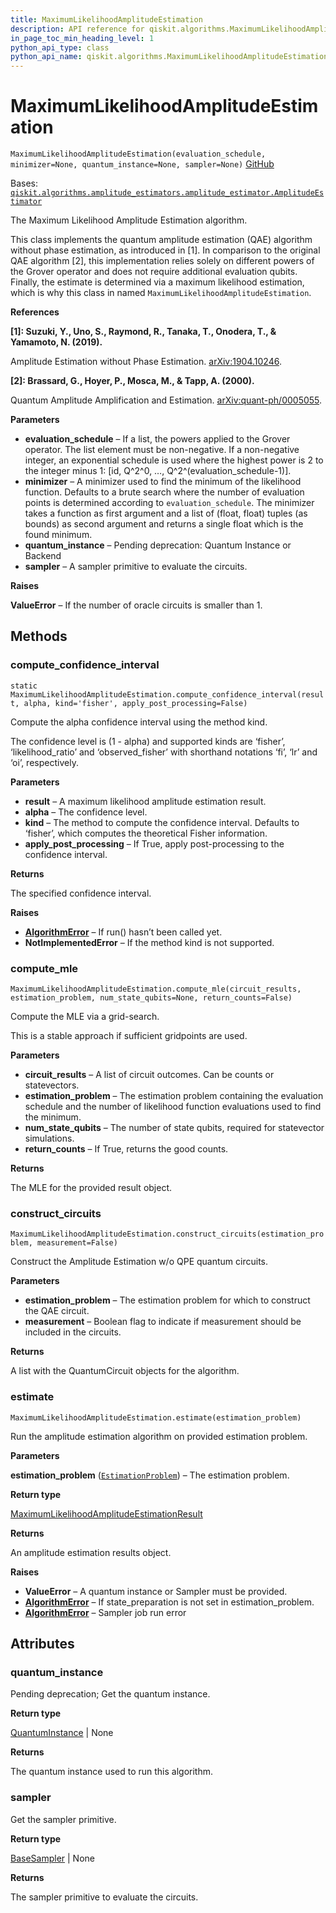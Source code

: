 ```yaml
---
title: MaximumLikelihoodAmplitudeEstimation
description: API reference for qiskit.algorithms.MaximumLikelihoodAmplitudeEstimation
in_page_toc_min_heading_level: 1
python_api_type: class
python_api_name: qiskit.algorithms.MaximumLikelihoodAmplitudeEstimation
---
```


# MaximumLikelihoodAmplitudeEstimation

<span id="qiskit.algorithms.MaximumLikelihoodAmplitudeEstimation" />

`MaximumLikelihoodAmplitudeEstimation(evaluation_schedule, minimizer=None, quantum_instance=None, sampler=None)` [GitHub](https://github.com/qiskit/qiskit/tree/stable/0.23/qiskit/algorithms/amplitude_estimators/mlae.py "view source code")

Bases: [`qiskit.algorithms.amplitude_estimators.amplitude_estimator.AmplitudeEstimator`](qiskit.algorithms.AmplitudeEstimator "qiskit.algorithms.amplitude_estimators.amplitude_estimator.AmplitudeEstimator")

The Maximum Likelihood Amplitude Estimation algorithm.

This class implements the quantum amplitude estimation (QAE) algorithm without phase estimation, as introduced in \[1]. In comparison to the original QAE algorithm \[2], this implementation relies solely on different powers of the Grover operator and does not require additional evaluation qubits. Finally, the estimate is determined via a maximum likelihood estimation, which is why this class in named `MaximumLikelihoodAmplitudeEstimation`.

**References**

**\[1]: Suzuki, Y., Uno, S., Raymond, R., Tanaka, T., Onodera, T., & Yamamoto, N. (2019).**

Amplitude Estimation without Phase Estimation. [arXiv:1904.10246](https://arxiv.org/abs/1904.10246).

**\[2]: Brassard, G., Hoyer, P., Mosca, M., & Tapp, A. (2000).**

Quantum Amplitude Amplification and Estimation. [arXiv:quant-ph/0005055](http://arxiv.org/abs/quant-ph/0005055).

**Parameters**

*   **evaluation\_schedule** – If a list, the powers applied to the Grover operator. The list element must be non-negative. If a non-negative integer, an exponential schedule is used where the highest power is 2 to the integer minus 1: \[id, Q^2^0, …, Q^2^(evaluation\_schedule-1)].
*   **minimizer** – A minimizer used to find the minimum of the likelihood function. Defaults to a brute search where the number of evaluation points is determined according to `evaluation_schedule`. The minimizer takes a function as first argument and a list of (float, float) tuples (as bounds) as second argument and returns a single float which is the found minimum.
*   **quantum\_instance** – Pending deprecation: Quantum Instance or Backend
*   **sampler** – A sampler primitive to evaluate the circuits.

**Raises**

**ValueError** – If the number of oracle circuits is smaller than 1.

## Methods

### compute\_confidence\_interval

<span id="qiskit.algorithms.MaximumLikelihoodAmplitudeEstimation.compute_confidence_interval" />

`static MaximumLikelihoodAmplitudeEstimation.compute_confidence_interval(result, alpha, kind='fisher', apply_post_processing=False)`

Compute the alpha confidence interval using the method kind.

The confidence level is (1 - alpha) and supported kinds are ‘fisher’, ‘likelihood\_ratio’ and ‘observed\_fisher’ with shorthand notations ‘fi’, ‘lr’ and ‘oi’, respectively.

**Parameters**

*   **result** – A maximum likelihood amplitude estimation result.
*   **alpha** – The confidence level.
*   **kind** – The method to compute the confidence interval. Defaults to ‘fisher’, which computes the theoretical Fisher information.
*   **apply\_post\_processing** – If True, apply post-processing to the confidence interval.

**Returns**

The specified confidence interval.

**Raises**

*   [**AlgorithmError**](qiskit.algorithms.AlgorithmError "qiskit.algorithms.AlgorithmError") – If run() hasn’t been called yet.
*   **NotImplementedError** – If the method kind is not supported.

### compute\_mle

<span id="qiskit.algorithms.MaximumLikelihoodAmplitudeEstimation.compute_mle" />

`MaximumLikelihoodAmplitudeEstimation.compute_mle(circuit_results, estimation_problem, num_state_qubits=None, return_counts=False)`

Compute the MLE via a grid-search.

This is a stable approach if sufficient gridpoints are used.

**Parameters**

*   **circuit\_results** – A list of circuit outcomes. Can be counts or statevectors.
*   **estimation\_problem** – The estimation problem containing the evaluation schedule and the number of likelihood function evaluations used to find the minimum.
*   **num\_state\_qubits** – The number of state qubits, required for statevector simulations.
*   **return\_counts** – If True, returns the good counts.

**Returns**

The MLE for the provided result object.

### construct\_circuits

<span id="qiskit.algorithms.MaximumLikelihoodAmplitudeEstimation.construct_circuits" />

`MaximumLikelihoodAmplitudeEstimation.construct_circuits(estimation_problem, measurement=False)`

Construct the Amplitude Estimation w/o QPE quantum circuits.

**Parameters**

*   **estimation\_problem** – The estimation problem for which to construct the QAE circuit.
*   **measurement** – Boolean flag to indicate if measurement should be included in the circuits.

**Returns**

A list with the QuantumCircuit objects for the algorithm.

### estimate

<span id="qiskit.algorithms.MaximumLikelihoodAmplitudeEstimation.estimate" />

`MaximumLikelihoodAmplitudeEstimation.estimate(estimation_problem)`

Run the amplitude estimation algorithm on provided estimation problem.

**Parameters**

**estimation\_problem** ([`EstimationProblem`](qiskit.algorithms.EstimationProblem "qiskit.algorithms.amplitude_estimators.estimation_problem.EstimationProblem")) – The estimation problem.

**Return type**

[MaximumLikelihoodAmplitudeEstimationResult](qiskit.algorithms.MaximumLikelihoodAmplitudeEstimationResult "qiskit.algorithms.MaximumLikelihoodAmplitudeEstimationResult")

**Returns**

An amplitude estimation results object.

**Raises**

*   **ValueError** – A quantum instance or Sampler must be provided.
*   [**AlgorithmError**](qiskit.algorithms.AlgorithmError "qiskit.algorithms.AlgorithmError") – If state\_preparation is not set in estimation\_problem.
*   [**AlgorithmError**](qiskit.algorithms.AlgorithmError "qiskit.algorithms.AlgorithmError") – Sampler job run error

## Attributes

<span id="qiskit.algorithms.MaximumLikelihoodAmplitudeEstimation.quantum_instance" />

### quantum\_instance

Pending deprecation; Get the quantum instance.

**Return type**

[QuantumInstance](qiskit.utils.QuantumInstance "qiskit.utils.QuantumInstance") | None

**Returns**

The quantum instance used to run this algorithm.

<span id="qiskit.algorithms.MaximumLikelihoodAmplitudeEstimation.sampler" />

### sampler

Get the sampler primitive.

**Return type**

[BaseSampler](qiskit.primitives.BaseSampler "qiskit.primitives.BaseSampler") | None

**Returns**

The sampler primitive to evaluate the circuits.

